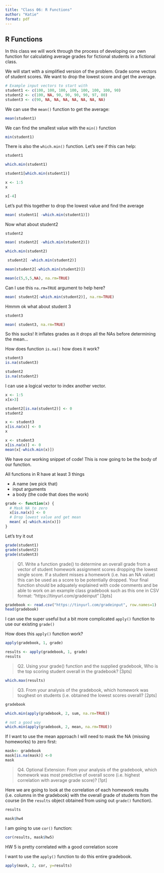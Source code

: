 ```yaml
---
title: "Class 06: R Functions"
author: "Katie"
format: pdf
---
```


## R Functions

In this class we will work through the process of developing our own function for calculating average grades for fictional students in a fictional class. 

We will start with a simplified version of the problem. Grade some vectors of student scores. We want to drop the lowest score and get the average. 


```r
# Example input vectors to start with
student1 <- c(100, 100, 100, 100, 100, 100, 100, 90)
student2 <- c(100, NA, 90, 90, 90, 90, 97, 80)
student3 <- c(90, NA, NA, NA, NA, NA, NA, NA)
```

We can use the `mean()` function to get the average: 

```r
mean(student1)
```

We can find the smallest value with the `min()` function

```r
min(student1)
```
There is also the `which.min()` function. Let's see if this can help: 

```r
student1
```

```r
which.min(student1)
```

```r
student1[which.min(student1)]
```

```r
x <- 1:5
x
```
```r
x[-4]
```
Let's put this together to drop the lowest value and find the average 

```r
mean( student1[ -which.min(student1)])
```

Now what about student2

```r
student2
```

```r
mean( student2[ -which.min(student2)])

```

```r
which.min(student2)
```

```r
 student2[ -which.min(student2)]
```

```r
mean(student2[-which.min(student2)])
```

```r
mean(c(5,5,5,NA), na.rm=TRUE)
```

Can I use this `na.rm=TRUE` argument to help here?

```r
mean( student2[-which.min(student2)], na.rm=TRUE)
```

Hmmm ok what about student 3

```r
student3
```

```r
mean( student3, na.rm=TRUE)
```

So this sucks! It inflates grades as it drops all the NAs before determining the mean...

How does function `is.na()` how does it work?

```r
student3
is.na(student3)
```

```r
student2
is.na(student2)
```

I can use a logical vector to index another vector. 

```r
x <- 1:5
x[x>3]
```
```r
student2[is.na(student2)] <- 0
student2
```
```r
x <- student3
x[is.na(x)] <- 0
x
```


```r
x <- student3
x[is.na(x)] <- 0
mean(x[-which.min(x)])
```

We have our working snippet of code! This is now going to be the body of our function. 

All functions in R have at least 3 things

- A name (we pick that)
- input arguments
- a body (the code that does the work)


```r
grade <- function(x) {
  # Mask NA to zero
  x[is.na(x)] <- 0
  # Drop lowest value and get mean
  mean( x[-which.min(x)])
}
```


Let's try it out

```r
grade(student1)
grade(student2)
grade(student3)
```


>Q1. Write a function grade() to determine an overall grade from a vector of student homework assignment scores dropping the lowest single score. If a student misses a homework (i.e. has an NA value) this can be used as a score to be potentially dropped. Your final function should be adquately explained with code comments and be able to work on an example class gradebook such as this one in CSV format: “https://tinyurl.com/gradeinput” [3pts]


```r
gradebook <- read.csv("https://tinyurl.com/gradeinput", row.names=1)
head(gradebook)
```


I can use the super useful but a bit more complicated `apply()` function to use our existing `grade()` 

How does this `apply()` function work?

```r
apply(gradebook, 1, grade)
```
```r
results <- apply(gradebook, 1, grade)
results
```



>Q2. Using your grade() function and the supplied gradebook, Who is the top scoring student overall in the gradebook? [3pts]

```r
which.max(results)
```


>Q3. From your analysis of the gradebook, which homework was toughest on students (i.e. obtained the lowest scores overall? [2pts]

```r
gradebook
```

```r
which.min(apply(gradebook, 2, sum, na.rm=TRUE))
```

```r
# not a good way
which.min(apply(gradebook, 2, mean, na.rm=TRUE))
```
If I want to use the mean approach I will need to mask the NA (missing homeworks) to zero first: 
```r
mask<- gradebook
mask[is.na(mask)] <-0
mask
```


>Q4. Optional Extension: From your analysis of the gradebook, which homework was most predictive of overall score (i.e. highest correlation with average grade score)? [1pt]

Here we are going to look at the correlation of each homework results (i.e. columns in the gradebook) with the overall grade of students from the course (in the `results` object obtained from using out `grade()` function). 


```r
results
```

```r
mask$hw4
```

I am going to use `cor()` function: 

```r
cor(results, mask$hw5)
```
HW 5 is pretty correlated with a good correlation score

I want to use the `apply()` function to do this entire gradebook. 

```r
apply(mask, 2, cor, y=results)
```


















































